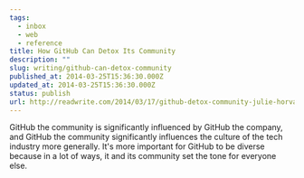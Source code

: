 ```yaml
---
tags:
  - inbox
  - web
  - reference
title: How GitHub Can Detox Its Community
description: ""
slug: writing/github-can-detox-community
published_at: 2014-03-25T15:36:30.000Z
updated_at: 2014-03-25T15:36:30.000Z
status: publish
url: http://readwrite.com/2014/03/17/github-detox-community-julie-horvath-wanstrath-sexism-racism#awesm=~ozxeStW2gLeAfb
---
```

GitHub the community is significantly influenced by GitHub the company, and GitHub the community significantly influences the culture of the tech industry more generally. It's more important for GitHub to be diverse because in a lot of ways, it and its community set the tone for everyone else.
